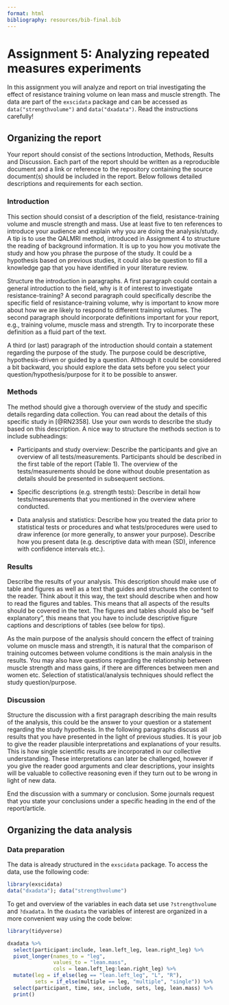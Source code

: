 ```yaml
---
format: html
bibliography: resources/bib-final.bib
---
```


# Assignment 5: Analyzing repeated measures experiments {#assignment5}

In this assignment you will analyze and report on trial investigating the effect of resistance training volume on lean mass and muscle strength. The data are part of the `exscidata` package and can be accessed as `data("strengthvolume")` and `data("dxadata")`. Read the instructions carefully!

## Organizing the report

Your report should consist of the sections Introduction, Methods, Results and Discussion. Each part of the report should be written as a reproducible document and a link or reference to the repository containing the source document(s) should be included in the report. Below follows detailed descriptions and requirements for each section.

### Introduction

This section should consist of a description of the field, resistance-training volume and muscle strength and mass. Use at least five to ten references to introduce your audience and explain why you are doing the analysis/study. A tip is to use the QALMRI method, introduced in Assignment 4 to structure the reading of background information. It is up to you how you motivate the study and how you phrase the purpose of the study. It could be a hypothesis based on previous studies, it could also be question to fill a knowledge gap that you have identified in your literature review.

Structure the introduction in paragraphs. A first paragraph could contain a general introduction to the field, why is it of interest to investigate resistance-training? A second paragraph could specifically describe the specific field of resistance-training volume, why is important to know more about how we are likely to respond to different training volumes. The second paragraph should incorporate definitions important for your report, e.g., training volume, muscle mass and strength. Try to incorporate these definition as a fluid part of the text.

A third (or last) paragraph of the introduction should contain a statement regarding the purpose of the study. The purpose could be descriptive, hypothesis-driven or guided by a question. Although it could be considered a bit backward, you should explore the data sets before you select your question/hypothesis/purpose for it to be possible to answer.

### Methods

The method should give a thorough overview of the study and specific details regarding data collection. You can read about the details of this specific study in [@RN2358]. Use your own words to describe the study based on this description. A nice way to structure the methods section is to include subheadings:

-   Participants and study overview: Describe the participants and give an overview of all tests/measurements. Participants should be described in the first table of the report (Table 1). The overview of the tests/measurements should be done without double presentation as details should be presented in subsequent sections.

-   Specific descriptions (e.g. strength tests): Describe in detail how tests/measurements that you mentioned in the overview where conducted.

-   Data analysis and statistics: Describe how you treated the data prior to statistical tests or procedures and what tests/procedures were used to draw inference (or more generally, to answer your purpose). Describe how you present data (e.g. descriptive data with mean (SD), inference with confidence intervals etc.).

### Results

Describe the results of your analysis. This description should make use of table and figures as well as a text that guides and structures the content to the reader. Think about it this way, the text should describe when and how to read the figures and tables. This means that all aspects of the results should be covered in the text. The figures and tables should also be "self explanatory", this means that you have to include descriptive figure captions and descriptions of tables (see below for tips).

As the main purpose of the analysis should concern the effect of training volume on muscle mass and strength, it is natural that the comparison of training outcomes between volume conditions is the main analysis in the results. You may also have questions regarding the relationship between muscle strength and mass gains, if there are differences between men and women etc. Selection of statistical/analysis techniques should reflect the study question/purpose.

### Discussion

Structure the discussion with a first paragraph describing the main results of the analysis, this could be the answer to your question or a statement regarding the study hypothesis. In the following paragraphs discuss all results that you have presented in the light of previous studies. It is your job to give the reader plausible interpretations and explanations of your results. This is how single scientific results are incorporated in our collective understanding. These interpretations can later be challenged, however if you give the reader good arguments and clear descriptions, your insights will be valuable to collective reasoning even if they turn out to be wrong in light of new data.

End the discussion with a summary or conclusion. Some journals request that you state your conclusions under a specific heading in the end of the report/article.

## Organizing the data analysis

### Data preparation

The data is already structured in the `exscidata` package. To access the data, use the following code:

```r

library(exscidata)
data("dxadata"); data("strengthvolume")


```

To get and overview of the variables in each data set use `?strengthvolume` and `?dxadata`. In the `dxadata` the variables of interest are organized in a more convenient way using the code below:

```r

library(tidyverse)

dxadata %>%
  select(participant:include, lean.left_leg, lean.right_leg) %>%
  pivot_longer(names_to = "leg", 
               values_to = "lean.mass", 
               cols = lean.left_leg:lean.right_leg) %>%
  mutate(leg = if_else(leg == "lean.left_leg", "L", "R"), 
         sets = if_else(multiple == leg, "multiple", "single")) %>%
  select(participant, time, sex, include, sets, leg, lean.mass) %>%
  print()

```